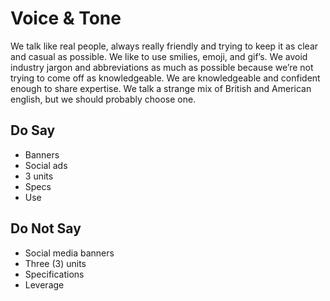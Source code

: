 
<Meta title="Design System|Brand/Voice " />

# Voice & Tone

We talk like real people, always really friendly and trying to keep it as clear and casual as possible. We like to use smilies, emoji, and gif’s.
We avoid industry jargon and abbreviations as much as possible because we’re not trying to come off as knowledgeable. We are knowledgeable and confident enough to share expertise.
We talk a strange mix of British and American english, but we should probably choose one.

## Do Say

- Banners
- Social ads
- 3 units
- Specs
- Use

## Do Not Say

- Social media banners
- Three (3) units
- Specifications
- Leverage
